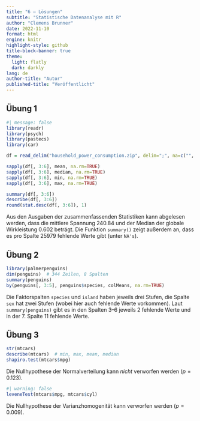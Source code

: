 ```yaml
---
title: "6 – Lösungen"
subtitle: "Statistische Datenanalyse mit R"
author: "Clemens Brunner"
date: 2022-11-10
format: html
engine: knitr
highlight-style: github
title-block-banner: true
theme:
  light: flatly
  dark: darkly
lang: de
author-title: "Autor"
published-title: "Veröffentlicht"
---
```


## Übung 1

```r
#| message: false
library(readr)
library(psych)
library(pastecs)
library(car)

df = read_delim("household_power_consumption.zip", delim=";", na=c("", "?"))

sapply(df[, 3:6], mean, na.rm=TRUE)
sapply(df[, 3:6], median, na.rm=TRUE)
sapply(df[, 3:6], min, na.rm=TRUE)
sapply(df[, 3:6], max, na.rm=TRUE)

summary(df[, 3:6])
describe(df[, 3:6])
round(stat.desc(df[, 3:6]), 1)
```

Aus den Ausgaben der zusammenfassenden Statistiken kann abgelesen werden, dass die mittlere Spannung 240.84 und der Median der globale Wirkleistung 0.602 beträgt. Die Funktion `summary()` zeigt außerdem an, dass es pro Spalte 25979 fehlende Werte gibt (unter `NA's`).


## Übung 2

```r
library(palmerpenguins)
dim(penguins)  # 344 Zeilen, 8 Spalten
summary(penguins)
by(penguins[, 3:5], penguins$species, colMeans, na.rm=TRUE)
```

Die Faktorspalten `species` und `island` haben jeweils drei Stufen, die Spalte `sex` hat zwei Stufen (wobei hier auch fehlende Werte vorkommen). Laut `summary(penguins)` gibt es in den Spalten 3–6 jeweils 2 fehlende Werte und in der 7. Spalte 11 fehlende Werte.


## Übung 3

```r
str(mtcars)
describe(mtcars)  # min, max, mean, median
shapiro.test(mtcars$mpg)
```

Die Nullhypothese der Normalverteilung kann *nicht* verworfen werden ($p = 0.123$).

```r
#| warning: false
leveneTest(mtcars$mpg, mtcars$cyl)
```

Die Nullhypothese der Varianzhomogenität kann verworfen werden ($p = 0.009$).
